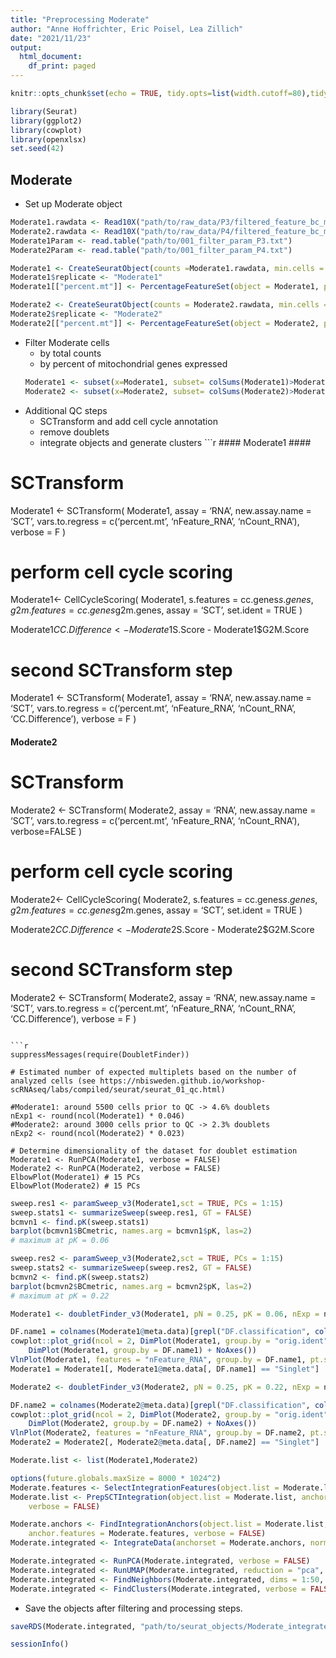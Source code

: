 ```yaml
---
title: "Preprocessing Moderate"
author: "Anne Hoffrichter, Eric Poisel, Lea Zillich"
date: "2021/11/23"
output:
  html_document:
    df_print: paged
---
```


```r
knitr::opts_chunk$set(echo = TRUE, tidy.opts=list(width.cutoff=80),tidy=TRUE, fig.asp=0.5, fig.width=12, warning = FALSE)
```

```r
library(Seurat)
library(ggplot2)
library(cowplot)
library(openxlsx)
set.seed(42)
```

## Moderate

- Set up Moderate object   
```r
Moderate1.rawdata <- Read10X("path/to/raw_data/P3/filtered_feature_bc_matrix/")
Moderate2.rawdata <- Read10X("path/to/raw_data/P4/filtered_feature_bc_matrix/")
Moderate1Param <- read.table("path/to/001_filter_param_P3.txt")
Moderate2Param <- read.table("path/to/001_filter_param_P4.txt")

Moderate1 <- CreateSeuratObject(counts =Moderate1.rawdata, min.cells = 3, min.features = Moderate1Param$expr_features, project = "OK")
Moderate1$replicate <- "Moderate1"
Moderate1[["percent.mt"]] <- PercentageFeatureSet(object = Moderate1, pattern = "^MT-")

Moderate2 <- CreateSeuratObject(counts = Moderate2.rawdata, min.cells = 3, min.features = Moderate2Param$expr_features, project = "OK")
Moderate2$replicate <- "Moderate2"
Moderate2[["percent.mt"]] <- PercentageFeatureSet(object = Moderate2, pattern = "^MT-")
```

- Filter Moderate cells
  - by total counts
  - by percent of mitochondrial genes expressed
```r
Moderate1 <- subset(x=Moderate1, subset= colSums(Moderate1)>Moderate1Param$total_counts & percent.mt <Moderate1Param$MT)
Moderate2 <- subset(x=Moderate2, subset= colSums(Moderate2)>Moderate2Param$total_counts & percent.mt <Moderate2Param$MT)
```

- Additional QC steps 
  - SCTransform and add cell cycle annotation
  - remove doublets
  - integrate objects and generate clusters 
```r

#### Moderate1 ####

# SCTransform
Moderate1 <- SCTransform(
  Moderate1,
  assay = 'RNA',
  new.assay.name = 'SCT',
  vars.to.regress = c('percent.mt', 'nFeature_RNA', 'nCount_RNA'),
  verbose = F
)

# perform cell cycle scoring
Moderate1<- CellCycleScoring(
  Moderate1,
  s.features = cc.genes$s.genes,
  g2m.features = cc.genes$g2m.genes,
  assay = 'SCT',
  set.ident = TRUE
)

Moderate1$CC.Difference <- Moderate1$S.Score - Moderate1$G2M.Score

# second SCTransform step 
Moderate1 <- SCTransform(
  Moderate1,
  assay = 'RNA',
  new.assay.name = 'SCT',
  vars.to.regress = c('percent.mt', 'nFeature_RNA', 'nCount_RNA', 'CC.Difference'),
  verbose = F
)

#### Moderate2 ####

# SCTransform
Moderate2 <- SCTransform(
  Moderate2,
  assay = 'RNA',
  new.assay.name = 'SCT',
  vars.to.regress = c('percent.mt', 'nFeature_RNA', 'nCount_RNA'),
  verbose=FALSE
)

# perform cell cycle scoring
Moderate2<- CellCycleScoring(
  Moderate2,
  s.features = cc.genes$s.genes,
  g2m.features = cc.genes$g2m.genes,
  assay = 'SCT',
  set.ident = TRUE
)

Moderate2$CC.Difference <- Moderate2$S.Score - Moderate2$G2M.Score

# second SCTransform step 
Moderate2 <- SCTransform(
  Moderate2,
  assay = 'RNA',
  new.assay.name = 'SCT',
  vars.to.regress = c('percent.mt', 'nFeature_RNA', 'nCount_RNA', 'CC.Difference'),
  verbose = F
)
```

```r
suppressMessages(require(DoubletFinder))

# Estimated number of expected multiplets based on the number of analyzed cells (see https://nbisweden.github.io/workshop-scRNAseq/labs/compiled/seurat/seurat_01_qc.html)

#Moderate1: around 5500 cells prior to QC -> 4.6% doublets
nExp1 <- round(ncol(Moderate1) * 0.046)
#Moderate2: around 3000 cells prior to QC -> 2.3% doublets
nExp2 <- round(ncol(Moderate2) * 0.023)

# Determine dimensionality of the dataset for doublet estimation 
Moderate1 <- RunPCA(Moderate1, verbose = FALSE)
Moderate2 <- RunPCA(Moderate2, verbose = FALSE)
ElbowPlot(Moderate1) # 15 PCs
ElbowPlot(Moderate2) # 15 PCs
```

```r
sweep.res1 <- paramSweep_v3(Moderate1,sct = TRUE, PCs = 1:15) 
sweep.stats1 <- summarizeSweep(sweep.res1, GT = FALSE) 
bcmvn1 <- find.pK(sweep.stats1) 
barplot(bcmvn1$BCmetric, names.arg = bcmvn1$pK, las=2)
# maximum at pK = 0.06

sweep.res2 <- paramSweep_v3(Moderate2,sct = TRUE, PCs = 1:15) 
sweep.stats2 <- summarizeSweep(sweep.res2, GT = FALSE) 
bcmvn2 <- find.pK(sweep.stats2) 
barplot(bcmvn2$BCmetric, names.arg = bcmvn2$pK, las=2)
# maximum at pK = 0.22
```

```r
Moderate1 <- doubletFinder_v3(Moderate1, pN = 0.25, pK = 0.06, nExp = nExp1, PCs = 1:15, sct = T)
```

```r
DF.name1 = colnames(Moderate1@meta.data)[grepl("DF.classification", colnames(Moderate1@meta.data))]
cowplot::plot_grid(ncol = 2, DimPlot(Moderate1, group.by = "orig.ident") + NoAxes(), 
    DimPlot(Moderate1, group.by = DF.name1) + NoAxes())
VlnPlot(Moderate1, features = "nFeature_RNA", group.by = DF.name1, pt.size = 0.1)
Moderate1 = Moderate1[, Moderate1@meta.data[, DF.name1] == "Singlet"]
```

```r
Moderate2 <- doubletFinder_v3(Moderate2, pN = 0.25, pK = 0.22, nExp = nExp2, PCs = 1:15, sct = T)
```

```r
DF.name2 = colnames(Moderate2@meta.data)[grepl("DF.classification", colnames(Moderate2@meta.data))]
cowplot::plot_grid(ncol = 2, DimPlot(Moderate2, group.by = "orig.ident") + NoAxes(), 
    DimPlot(Moderate2, group.by = DF.name2) + NoAxes())
VlnPlot(Moderate2, features = "nFeature_RNA", group.by = DF.name2, pt.size = 0.1)
Moderate2 = Moderate2[, Moderate2@meta.data[, DF.name2] == "Singlet"]
```

```r
Moderate.list <- list(Moderate1,Moderate2)

options(future.globals.maxSize = 8000 * 1024^2)
Moderate.features <- SelectIntegrationFeatures(object.list = Moderate.list)
Moderate.list <- PrepSCTIntegration(object.list = Moderate.list, anchor.features = Moderate.features, 
    verbose = FALSE)

Moderate.anchors <- FindIntegrationAnchors(object.list = Moderate.list, normalization.method = "SCT", 
    anchor.features = Moderate.features, verbose = FALSE)
Moderate.integrated <- IntegrateData(anchorset = Moderate.anchors, normalization.method = "SCT", verbose = FALSE)

Moderate.integrated <- RunPCA(Moderate.integrated, verbose = FALSE)
Moderate.integrated <- RunUMAP(Moderate.integrated, reduction = "pca", dims = 1:50)
Moderate.integrated <- FindNeighbors(Moderate.integrated, dims = 1:50, verbose = FALSE)
Moderate.integrated <- FindClusters(Moderate.integrated, verbose = FALSE,resolution = 0.15)
```

- Save the objects after filtering and processing steps.
```r
saveRDS(Moderate.integrated, "path/to/seurat_objects/Moderate_integrated_sct.rds")
```

```r
sessionInfo()
```